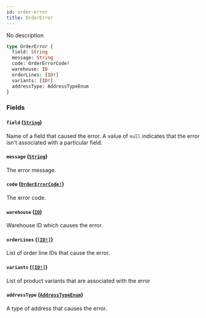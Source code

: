 ```yaml
---
id: order-error
title: OrderError
---
```


No description

```graphql
type OrderError {
  field: String
  message: String
  code: OrderErrorCode!
  warehouse: ID
  orderLines: [ID!]
  variants: [ID!]
  addressType: AddressTypeEnum
}
```

### Fields

#### `field` ([`String`](/docs/developer/api-reference/scalars/string))

Name of a field that caused the error. A value of `null` indicates that the error isn't associated with a particular field.

#### `message` ([`String`](/docs/developer/api-reference/scalars/string))

The error message.

#### `code` ([`OrderErrorCode!`](/docs/developer/api-reference/enums/order-error-code))

The error code.

#### `warehouse` ([`ID`](/docs/developer/api-reference/scalars/id))

Warehouse ID which causes the error.

#### `orderLines` ([`[ID!]`](/docs/developer/api-reference/scalars/id))

List of order line IDs that cause the error.

#### `variants` ([`[ID!]`](/docs/developer/api-reference/scalars/id))

List of product variants that are associated with the error

#### `addressType` ([`AddressTypeEnum`](/docs/developer/api-reference/enums/address-type-enum))

A type of address that causes the error.
